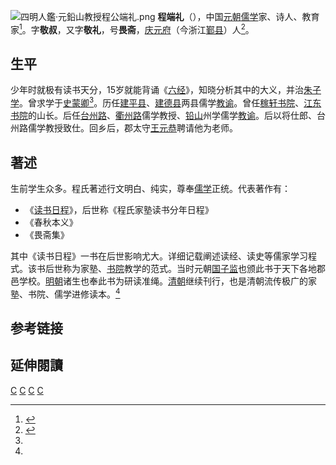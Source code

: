 [[File:四明人鑑·元鉛山教授程公端礼.png|thumb]]
'''程端礼'''（{{bd|1271年||1345年|}}），中国[[元朝|元朝]][[儒学|儒学]]家、诗人、教育家<ref name="程端礼教育">{{cite web |url=http://terms.naer.edu.tw/detail/1311539/?index=33 |title=程端礼 |publisher=国家教育研究院 |author=教育大辭書 |accessdate=2014-08-25 |language=zh-TW |archive-url=https://web.archive.org/web/20140826115641/http://terms.naer.edu.tw/detail/1311539/?index=33 |archive-date=2014-08-26 |dead-url=yes }}</ref>。字'''敬叔'''，又字'''敬礼'''，号'''畏斋'''，[[庆元府|庆元府]]（今浙江[[鄞县|鄞县]]）人<ref name="程端礼">{{cite web |url=http://xy.eywedu.com/html1/mydoc1033.htm |title=程端礼 |publisher=儒学资料文献汇编 |accessdate=2014-08-25 |language=zh-CN |archive-url=https://web.archive.org/web/20140826120401/http://xy.eywedu.com/html1/mydoc1033.htm |archive-date=2014-08-26 |dead-url=yes }}</ref>。

==生平==

少年时就极有读书天分，15岁就能背诵《[[六经|六经]]》，知晓分析其中的大义，并治[[朱子学|朱子学]]。曾求学于[[史蒙卿|史蒙卿]]<ref name="程端礼"/>。历任[[建平县|建平县]]、[[建德县|建德县]]两县儒学[[教谕|教谕]]。曾任[[稼轩书院|稼轩书院]]、[[江东书院|江东书院]]的山长。后任[[台州路|台州路]]、[[衢州路|衢州路]]儒学教授、[[铅山|铅山]]州学儒学[[教谕|教谕]]。后以将仕郎、台州路儒学教授致仕。回乡后，郡太守[[王元恭|王元恭]]聘请他为老师。

==著述==

生前学生众多。程氏著述行文明白、纯实，尊奉[[儒学|儒学]]正统。代表著作有：
* 《[[s:讀書分年日程|读书日程]]》，后世称《程氏家塾读书分年日程》
* 《春秋本义》
* 《畏斋集》
其中《读书日程》一书在后世影响尤大。详细记载阐述读经、读史等儒家学习程式。该书后世称为家塾、[[书院|书院]]教学的范式。当时元朝[[国子监|国子监]]也颁此书于天下各地郡邑学校。[[明朝|明朝]]诸生也奉此书为研读准绳。[[清朝|清朝]]继续刊行，也是清朝流传极广的家塾、书院、儒学进修读本。<ref name="程端礼教育"/>

==参考链接==
{{reflist|2}}

==延伸閱讀==
{{Wikisource further reading}}

[[Category:鄞县人|C]]
[[Category:元朝作家|C]]
[[Category:元朝学者|C]]
[[Category:元朝诗人|C]]